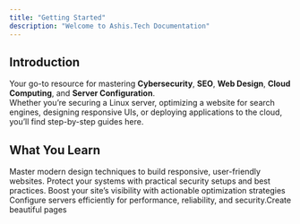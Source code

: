```yaml
---
title: "Getting Started"
description: "Welcome to Ashis.Tech Documentation"
---
```


## Introduction

Your go-to resource for mastering **Cybersecurity**, **SEO**, **Web Design**, **Cloud Computing**, and **Server Configuration**.\
Whether you’re securing a Linux server, optimizing a website for search engines, designing responsive UIs, or deploying applications to the cloud, you’ll find step-by-step guides here.

## What You Learn

<Columns cols={2}>
  <Card title="Web Design:" icon="palette" href="/development">
    Master modern design techniques to build responsive, user-friendly websites.
  </Card>
  <Card title="Cybersecurity:" icon="palette">
    Protect your systems with practical security setups and best practices.
  </Card>
  <Card title="SEO:" icon="map" href="/essentials/navigation">
    Boost your site’s visibility with actionable optimization strategies
  </Card>
  <Card title="Server Configuration:" icon="server" href="/api-reference/introduction">
    Configure servers efficiently for performance, reliability, and security.Create beautiful pages
  </Card>
</Columns>